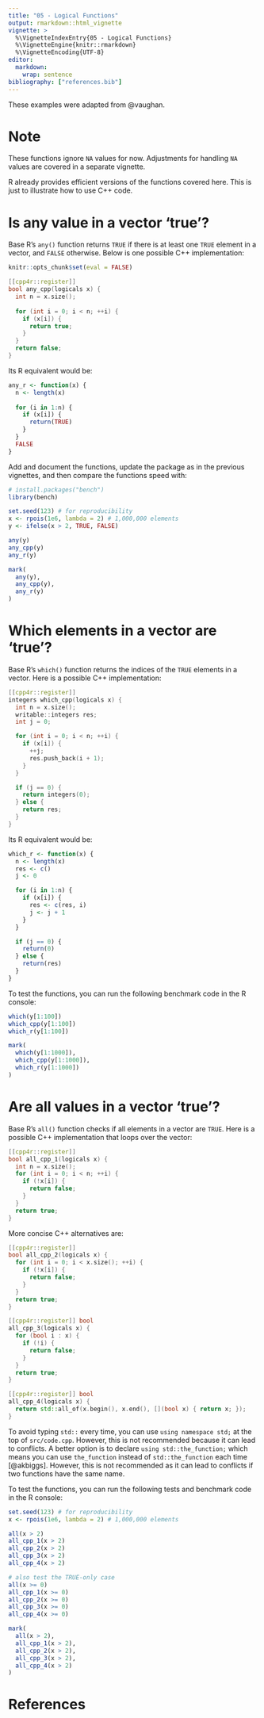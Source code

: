 ```yaml
---
title: "05 - Logical Functions"
output: rmarkdown::html_vignette
vignette: >
  %\VignetteIndexEntry{05 - Logical Functions}
  %\VignetteEngine{knitr::rmarkdown}
  %\VignetteEncoding{UTF-8}
editor:
  markdown:
    wrap: sentence
bibliography: ["references.bib"]
---
```


These examples were adapted from @vaughan.

# Note

These functions ignore `NA` values for now. Adjustments for handling `NA` values are covered in a separate vignette.

R already provides efficient versions of the functions covered here. This is just to illustrate how to use C++ code.

# Is any value in a vector 'true'?

Base R's `any()` function returns `TRUE` if there is at least one `TRUE` element in a vector, and `FALSE` otherwise.
Below is one possible C++ implementation:

```r
knitr::opts_chunk$set(eval = FALSE)
```

```cpp
[[cpp4r::register]]
bool any_cpp(logicals x) {
  int n = x.size();
  
  for (int i = 0; i < n; ++i) {
    if (x[i]) {
      return true;
    }
  }
  return false;
}
```

Its R equivalent would be:

```r
any_r <- function(x) {
  n <- length(x)
  
  for (i in 1:n) {
    if (x[i]) {
      return(TRUE)
    }
  }
  FALSE
}
```

Add and document the functions, update the package as in the previous vignettes, and
then compare the functions speed with:

```r
# install.packages("bench")
library(bench)

set.seed(123) # for reproducibility
x <- rpois(1e6, lambda = 2) # 1,000,000 elements
y <- ifelse(x > 2, TRUE, FALSE)

any(y)
any_cpp(y)
any_r(y)

mark(
  any(y),
  any_cpp(y),
  any_r(y)
)
```

# Which elements in a vector are 'true'?

Base R's `which()` function returns the indices of the `TRUE` elements in a vector. Here is a possible C++ implementation:

```cpp
[[cpp4r::register]]
integers which_cpp(logicals x) {
  int n = x.size();
  writable::integers res;
  int j = 0;

  for (int i = 0; i < n; ++i) {
    if (x[i]) {
      ++j;
      res.push_back(i + 1);
    }
  }

  if (j == 0) {
    return integers(0);
  } else {
    return res;
  }
}
```

Its R equivalent would be:

```r
which_r <- function(x) {
  n <- length(x)
  res <- c()
  j <- 0

  for (i in 1:n) {
    if (x[i]) {
      res <- c(res, i)
      j <- j + 1
    }
  }

  if (j == 0) {
    return(0)
  } else {
    return(res)
  }
}
```

To test the functions, you can run the following benchmark code in the R console:

```r
which(y[1:100])
which_cpp(y[1:100])
which_r(y[1:100])

mark(
  which(y[1:1000]),
  which_cpp(y[1:1000]),
  which_r(y[1:1000])
)
```

# Are all values in a vector 'true'?

Base R's `all()` function checks if all elements in a vector are `TRUE`. Here is a possible C++ implementation that loops over the vector:

```cpp
[[cpp4r::register]]
bool all_cpp_1(logicals x) {
  int n = x.size();
  for (int i = 0; i < n; ++i) {
    if (!x[i]) {
      return false;
    }
  }
  return true;
}
```

More concise C++ alternatives are:

```cpp
[[cpp4r::register]]
bool all_cpp_2(logicals x) {
  for (int i = 0; i < x.size(); ++i) {
    if (!x[i]) {
      return false;
    }
  }
  return true;
}

[[cpp4r::register]] bool
all_cpp_3(logicals x) {
  for (bool i : x) {
    if (!i) {
      return false;
    }
  }
  return true;
}

[[cpp4r::register]] bool
all_cpp_4(logicals x) {
  return std::all_of(x.begin(), x.end(), [](bool x) { return x; });
}
```

To avoid typing `std::` every time, you can use `using namespace std;` at the top of `src/code.cpp`. However, this is not recommended because it can lead to conflicts. A better option is to declare `using std::the_function;` which means you can use `the_function` instead of `std::the_function` each time [@akbiggs].
However, this is not recommended as it can lead to conflicts if two functions have the same name.

To test the functions, you can run the following tests and benchmark code in the R console:

```r
set.seed(123) # for reproducibility
x <- rpois(1e6, lambda = 2) # 1,000,000 elements

all(x > 2)
all_cpp_1(x > 2)
all_cpp_2(x > 2)
all_cpp_3(x > 2)
all_cpp_4(x > 2)

# also test the TRUE-only case
all(x >= 0)
all_cpp_1(x >= 0)
all_cpp_2(x >= 0)
all_cpp_3(x >= 0)
all_cpp_4(x >= 0)
```

```r
mark(
  all(x > 2),
  all_cpp_1(x > 2),
  all_cpp_2(x > 2),
  all_cpp_3(x > 2),
  all_cpp_4(x > 2)
)
```

# References
